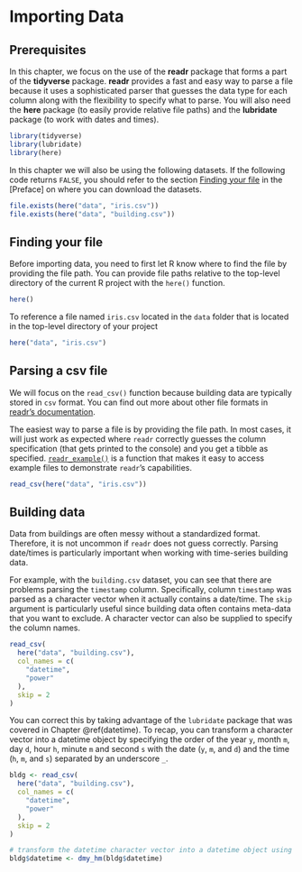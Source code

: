# Importing Data

## Prerequisites

In this chapter, we focus on the use of the **readr** package that forms a part of the **tidyverse** package. **readr** provides a fast and easy way to parse a file because it uses a sophisticated parser that guesses the data type for each column along with the flexibility to specify what to parse. You will also need  the **here** package (to easily provide relative file paths) and the **lubridate** package (to work with dates and times). 

```r
library(tidyverse)
library(lubridate)
library(here)
```

In this chapter we will also be using the following datasets. If the following code returns `FALSE`, you should refer to the section [Finding your file] in the [Preface] on where you can download the datasets. 

```r
file.exists(here("data", "iris.csv"))
file.exists(here("data", "building.csv"))
```


## Finding your file
Before importing data, you need to first let R know where to find the file by providing the file path. You can provide file paths relative to the top-level directory of the current R project with the `here()` function.

```r
here()
```

To reference a file named `iris.csv` located in the `data` folder that is located in the top-level directory of your project

```r
here("data", "iris.csv")
```


## Parsing a csv file

We will focus on the `read_csv()` function because building data are typically stored in `csv` format. You can find out more about other file formats in [readr's documentation](https://readr.tidyverse.org). 

The easiest way to parse a file is by providing the file path. In most cases, it will just work as expected where `readr` correctly guesses the column specification (that gets printed to the console) and you get a tibble as specified. [`readr_example()`](https://readr.tidyverse.org/reference/readr_example.html) is a function that makes it easy to access example files to demonstrate `readr`'s capabilities.

```r
read_csv(here("data", "iris.csv"))
```

## Building data

Data from buildings are often messy without a standardized format. Therefore, it is not uncommon if `readr` does not guess correctly. Parsing date/times is particularly important when working with time-series building data.

For example, with the `building.csv` dataset, you can see that there are problems parsing the `timestamp` column. Specifically, column `timestamp` was parsed as a character vector when it actually contains a date/time. The `skip` argument is particularly useful since building data often contains meta-data that you want to exclude. A character vector can also be supplied to specify the column names. 

```r

read_csv(
  here("data", "building.csv"),
  col_names = c(
    "datetime",
    "power"
  ),
  skip = 2
)
```

You can correct this by taking advantage of the `lubridate` package that was covered in Chapter \@ref(datetime). To recap, you can transform a character vector into a datetime object by specifying the order of the year `y`, month `m`, day `d`, hour `h`, minute `m` and second `s` with the date (`y`, `m`, and `d`) and the time (`h`, `m`, and `s`) separated by an underscore `_`. 

```r
bldg <- read_csv(
  here("data", "building.csv"),
  col_names = c(
    "datetime",
    "power"
  ),
  skip = 2
)

# transform the datetime character vector into a datetime object using lubridate
bldg$datetime <- dmy_hm(bldg$datetime)

```










